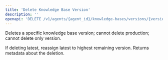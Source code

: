 ```yaml
---
title: 'Delete Knowledge Base Version'
description: ''
openapi: 'DELETE /v1/agents/{agent_id}/knowledge-bases/versions/{version}'
---
```


Deletes a specific knowledge base version; cannot delete production; cannot delete only version.

If deleting latest, reassign latest to highest remaining version.
Returns metadata about the deletion.
